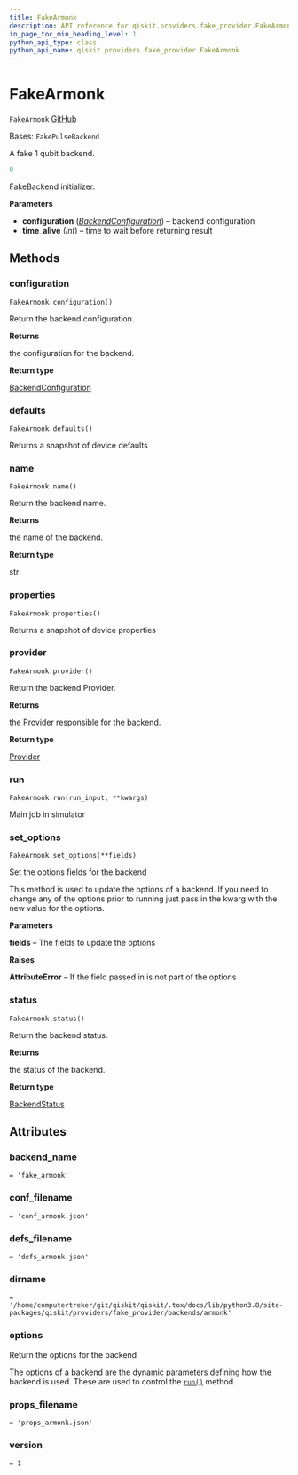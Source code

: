 ```yaml
---
title: FakeArmonk
description: API reference for qiskit.providers.fake_provider.FakeArmonk
in_page_toc_min_heading_level: 1
python_api_type: class
python_api_name: qiskit.providers.fake_provider.FakeArmonk
---
```


# FakeArmonk

<span id="qiskit.providers.fake_provider.FakeArmonk" />

`FakeArmonk` [GitHub](https://github.com/qiskit/qiskit/tree/stable/0.24/qiskit/providers/fake_provider/backends/armonk/fake_armonk.py "view source code")

Bases: `FakePulseBackend`

A fake 1 qubit backend.

```python
0
```

FakeBackend initializer.

**Parameters**

*   **configuration** ([*BackendConfiguration*](qiskit.providers.models.BackendConfiguration "qiskit.providers.models.BackendConfiguration")) – backend configuration
*   **time\_alive** (*int*) – time to wait before returning result

## Methods

<span id="qiskit-providers-fake-provider-fakearmonk-configuration" />

### configuration

<span id="qiskit.providers.fake_provider.FakeArmonk.configuration" />

`FakeArmonk.configuration()`

Return the backend configuration.

**Returns**

the configuration for the backend.

**Return type**

[BackendConfiguration](qiskit.providers.models.BackendConfiguration "qiskit.providers.models.BackendConfiguration")

<span id="qiskit-providers-fake-provider-fakearmonk-defaults" />

### defaults

<span id="qiskit.providers.fake_provider.FakeArmonk.defaults" />

`FakeArmonk.defaults()`

Returns a snapshot of device defaults

<span id="qiskit-providers-fake-provider-fakearmonk-name" />

### name

<span id="qiskit.providers.fake_provider.FakeArmonk.name" />

`FakeArmonk.name()`

Return the backend name.

**Returns**

the name of the backend.

**Return type**

str

<span id="qiskit-providers-fake-provider-fakearmonk-properties" />

### properties

<span id="qiskit.providers.fake_provider.FakeArmonk.properties" />

`FakeArmonk.properties()`

Returns a snapshot of device properties

<span id="qiskit-providers-fake-provider-fakearmonk-provider" />

### provider

<span id="qiskit.providers.fake_provider.FakeArmonk.provider" />

`FakeArmonk.provider()`

Return the backend Provider.

**Returns**

the Provider responsible for the backend.

**Return type**

[Provider](qiskit.providers.Provider "qiskit.providers.Provider")

<span id="qiskit-providers-fake-provider-fakearmonk-run" />

### run

<span id="qiskit.providers.fake_provider.FakeArmonk.run" />

`FakeArmonk.run(run_input, **kwargs)`

Main job in simulator

<span id="qiskit-providers-fake-provider-fakearmonk-set-options" />

### set\_options

<span id="qiskit.providers.fake_provider.FakeArmonk.set_options" />

`FakeArmonk.set_options(**fields)`

Set the options fields for the backend

This method is used to update the options of a backend. If you need to change any of the options prior to running just pass in the kwarg with the new value for the options.

**Parameters**

**fields** – The fields to update the options

**Raises**

**AttributeError** – If the field passed in is not part of the options

<span id="qiskit-providers-fake-provider-fakearmonk-status" />

### status

<span id="qiskit.providers.fake_provider.FakeArmonk.status" />

`FakeArmonk.status()`

Return the backend status.

**Returns**

the status of the backend.

**Return type**

[BackendStatus](qiskit.providers.models.BackendStatus "qiskit.providers.models.BackendStatus")

## Attributes

<span id="qiskit.providers.fake_provider.FakeArmonk.backend_name" />

### backend\_name

`= 'fake_armonk'`

<span id="qiskit.providers.fake_provider.FakeArmonk.conf_filename" />

### conf\_filename

`= 'conf_armonk.json'`

<span id="qiskit.providers.fake_provider.FakeArmonk.defs_filename" />

### defs\_filename

`= 'defs_armonk.json'`

<span id="qiskit.providers.fake_provider.FakeArmonk.dirname" />

### dirname

`= '/home/computertreker/git/qiskit/qiskit/.tox/docs/lib/python3.8/site-packages/qiskit/providers/fake_provider/backends/armonk'`

<span id="qiskit.providers.fake_provider.FakeArmonk.options" />

### options

Return the options for the backend

The options of a backend are the dynamic parameters defining how the backend is used. These are used to control the [`run()`](qiskit.providers.fake_provider.FakeArmonk#run "qiskit.providers.fake_provider.FakeArmonk.run") method.

<span id="qiskit.providers.fake_provider.FakeArmonk.props_filename" />

### props\_filename

`= 'props_armonk.json'`

<span id="qiskit.providers.fake_provider.FakeArmonk.version" />

### version

`= 1`

